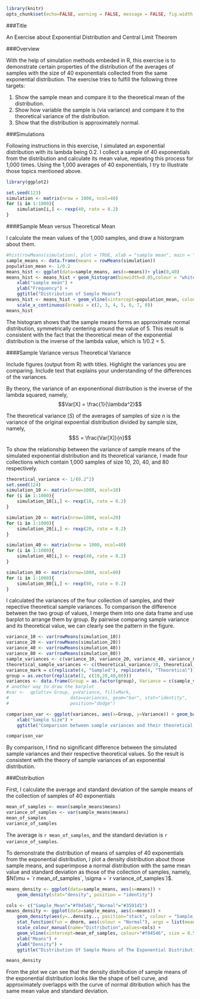 
```r
library(knitr)
opts_chunk$set(echo=FALSE, warning = FALSE, message = FALSE, fig.width = 4, fig.height = 3)
```

###Title

An Exercise about Exponential Distribution and Central Limit Theorem

###Overview

With the help of simulation methods embeded in R, this exercise is to demonstrate certain properties of the distribution of the averages of samples with the size of 40 exponentials collected from the same exponential distribution. The exercise tries to fulfill the following three targets:  

1. Show the sample mean and compare it to the theoretical mean of the distribution.  
2. Show how variable the sample is (via variance) and compare it to the theoretical variance of the distribution.  
3. Show that the distribution is approximately normal.  

###Simulations

Following instructions in this exercise, I simulated an exponential distribution with its lambda being 0.2. I collect a sample of 40 exponentials from the distribution and calculate its mean value, repeating this process for 1,000 times. Using the 1,000 averages of 40 exponentials, I try to illustrate those topics mentioned above.

```r
library(ggplot2)
```

```r
set.seed(123)
simulation <- matrix(nrow = 1000, ncol=40)
for (i in 1:1000){
    simulation[i,] <- rexp(40, rate = 0.2)
}
```

####Sample Mean versus Theoretical Mean

I calculate the mean values of the 1,000 samples, and draw a historgram about them.
```r
#hist(rowMeans(simulation), plot = TRUE, xlab = "sample mean", main = "Distribution of Sample Means")
sample_means <- data.frame(means = rowMeans(simulation))
population_mean <- 1/0.2
means_hist <- ggplot(data=sample_means, aes(x=means))+ ylim(0,40)
means_hist <- means_hist + geom_histogram(binwidth=0.05,colour = "white",fill = "black",alpha=0.8) +
    xlab("sample mean") +
    ylab("Frequency") + 
    ggtitle("Distribution of Sample Means")
means_hist <- means_hist + geom_vline(xintercept=population_mean, colour="red", size=0.5) +
    scale_x_continuous(breaks = c(2, 3, 4, 5, 6, 7, 8))
means_hist
```

The histogram shows that the sample means forms an approximate normal distribution, symmetrically centering around the value of 5. This result is consistent with the fact that the theoretical mean of the exponential distribution is the inverse of the lambda value, which is 1/0.2 = 5.

####Sample Variance versus Theoretical Variance

Include figures (output from R) with titles. Highlight the variances you are comparing. Include text that explains your understanding of the differences of the variances.

By theory, the variance of an exponentional distribution is the inverse of the lambda squared, namely, $$Var[X] = \frac{1}{\lambda^2}$$

The theoretical variance (_S_) of the averages of samples of size _n_ is the variance of the original expoential distribution divided by sample size, namely, $$S = \frac{Var[X]}{n}$$

To show the relationship between the variance of sample means of the simulated exponential distribution and its theoretical variance, I made four collections which contain 1,000 samples of size 10, 20, 40, and 80 respectively.

```r
theoretical_variance <- 1/(0.2^2)
set.seed(124)
simulation_10 <- matrix(nrow=1000, ncol=10)
for (i in 1:1000){
    simulation_10[i,] <- rexp(10, rate = 0.2)
}

simulation_20 <- matrix(nrow=1000, ncol=20)
for (i in 1:1000){
    simulation_20[i,] <- rexp(20, rate = 0.2)
}

simulation_40 <- matrix(nrow = 1000, ncol=40)
for (i in 1:1000){
    simulation_40[i,] <- rexp(40, rate = 0.2)
}

simulation_80 <- matrix(nrow=1000, ncol=80)
for (i in 1:1000){
    simulation_80[i,] <- rexp(80, rate = 0.2)
}
```

I calculated the variances of the four collection of samples, and their repective theoretical sample variances. To comparison the difference between the two group of values, I merge them into one data frame and use barplot to arrange them by group. By pairwise comparing sample variance and its theoretical value, we can clearly see the pattern in the figure. 

```r
variance_10 <- var(rowMeans(simulation_10))
variance_20 <- var(rowMeans(simulation_20))
variance_40 <- var(rowMeans(simulation_40))
variance_80 <- var(rowMeans(simulation_80))
sample_variances <- c(variance_10, variance_20, variance_40, variance_80)
theoretical_sample_variances <- c(theoretical_variance/10, theoretical_variance/20, theoretical_variance/40, theoretical_variance/80)
variance_mark = c(replicate(4, "Sampled"), replicate(4, "Theoretical"))
group = as.vector(replicate(2, c(10,20,40,80)))
variances <- data.frame(Group = as.factor(group), Variance = c(sample_variances, theoretical_sample_variances), Mark = variance_mark)
# another way to draw the barplot
#var <-  qplot(x= Group, y=Variance, fill=Mark,
#                       data=variances, geom="bar", stat="identity",
#                       position="dodge")

comparison_var <- ggplot(variances, aes(x=Group, y=Variance)) + geom_bar(aes(fill = Mark), position = "dodge", stat= "identity") + 
    xlab("Sample Size") + 
    ggtitle("Comparison between sample variances and their theoretical values")

comparison_var
```

By comparison, I find no significant difference between the simulated sample variances and their respective theoretical values. So the result is consistent with the theory of sample variances of an exponential distribution.

###Distribution

First, I calculate the average and standard deviation of the sample means of the collection of samples of 40 exponentials

```r
mean_of_samples <- mean(sample_means$means)
variance_of_samples <- var(sample_means$means)
mean_of_samples
variance_of_samples
```

The average is `r mean_of_samples`, and the standard deviation is `r variance_of_samples`. 

To demonstrate the distribution of means of samples of 40 exponentials from the exponential distribution, I plot a density distribution about those sample means, and superimpose a normal distribution with the same mean value and standard deviation as those of the collection of samples, namely, $N(\mu = `r mean_of_samples`, \sigma = `r variance_of_samples`)$.

```r
means_density <- ggplot(data=sample_means, aes(x=means)) + 
    geom_density(stat="density", position = "identity")

cols <- c("Sample_Mean"="#f04546","Normal"="#3591d1")
means_density <- ggplot(data=sample_means, aes(x=means)) +
    geom_density(aes(y=..density.., position="stack", colour = "Sample_Mean")) + 
    stat_function(fun = dnorm, aes(colour = "Normal"), args = list(mean = mean_of_samples, sd = sqrt(variance_of_samples))) + 
    scale_colour_manual(name="Distribution",values=cols) +
    geom_vline(xintercept=mean_of_samples, colour="#f04546", size = 0.5) + 
    xlab("Means") + 
    ylab("Density") + 
    ggtitle("Distribution Of Sample Means of The Exponential Distribution")

means_density
```

From the plot we can see that the density distribution of sample means of the exponential distribution looks like the shape of bell curve, and approximately overlapps with the curve of normal ditribution which has the same mean value and standard deviation.

